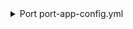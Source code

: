 <details>

<summary> Port port-app-config.yml </summary>

```yaml showLineNumbers
resources:
  - kind: repository
    selector:
      query: "true" # JQ boolean query. If evaluated to false - skip syncing the object.
    port:
      entity:
        mappings:
          identifier: ".name" # The Entity identifier will be the repository name.
          title: ".name"
          blueprint: '"service"'
          properties:
            readme: file://README.md # fetching the README.md file that is within the root folder of the repository and ingesting its contents as a markdown property
            url: .html_url
            defaultBranch: .default_branch
  - kind: pull-request
    selector:
      query: "true" # JQ boolean query. If evaluated to false - skip syncing the object.
    port:
      entity:
        mappings:
          identifier: ".head.repo.name + (.id|tostring)" # The Entity identifier will be the repository name + the pull request ID.
          title: ".title"
          blueprint: '"githubPullRequest"'
          properties:
            creator: ".user.login"
            assignees: "[.assignees[].login]"
            reviewers: "[.requested_reviewers[].login]"
            status: ".status" # merged, closed, opened
            closedAt: ".closed_at"
            updatedAt: ".updated_at"
            mergedAt: ".merged_at"
            createdAt: ".created_at"
            prNumber: ".id"
            link: ".html_url"
            leadTimeHours: >-
               (.created_at as $createdAt | .merged_at as $mergedAt |
               ($createdAt | sub("\\..*Z$"; "Z") | strptime("%Y-%m-%dT%H:%M:%SZ") | mktime) as $createdTimestamp |
               ($mergedAt | if . == null then null else sub("\\..*Z$"; "Z") |
               strptime("%Y-%m-%dT%H:%M:%SZ") | mktime end) as $mergedTimestamp |
               if $mergedTimestamp == null then null else ($mergedTimestamp - $createdTimestamp) / 3600 end)

    relations:
            service: .head.repo.name
```

</details>
